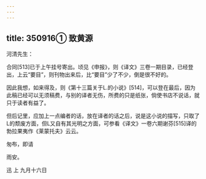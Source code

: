 ```yaml
---
---
---
```

title: 350916① 致黄源
---




河清先生：

合同[513]已于上午挂号寄出。顷见《申报》，则《译文》三卷一期目录，已经登出，上云“要目”，则刊物出来后，比“要目”少了不少，倒是很不好的。

因此我想，如来得及，则《第十三篇关于L.的小说》[514]，可以登在最后，因为此稿已经可以无须稿费，与别的译者无伤，所费的只是纸张，倘使书店不说话，就只于读者有益了。

但后记里，应加上一点编者的话，放在译者的话之后，说是这小说的描写，只取了L的颓废方面，但L又自有其光明之方面，可参看《译文》一卷六期谢芬[515]译的勃拉果夷作《莱蒙托夫》云云。

匆布，即请

雨安。

迅 上 九月十六日